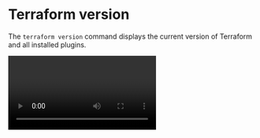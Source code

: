 # Terraform version

The `terraform version` command displays the current version of Terraform and all installed plugins.

<Video id="eVvuBjPJApY"/>

<Task id="terraform_version">
  Verify that the `terraform` binary is the correct version by running `terraform version`.
</Task>

```
start with blank terminal
run terraform version
explain output
also show output of an old version (to explain the case where the version might not be latest)
```